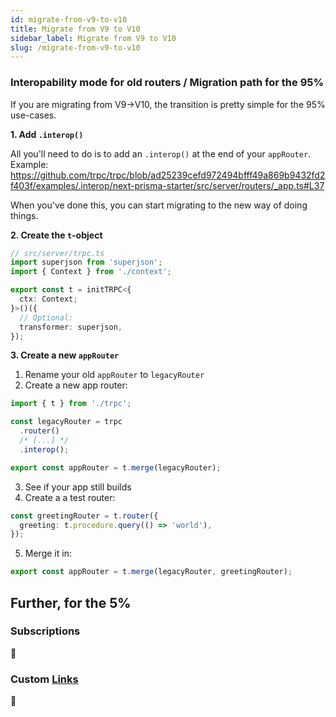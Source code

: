 ```yaml
---
id: migrate-from-v9-to-v10
title: Migrate from V9 to V10
sidebar_label: Migrate from V9 to V10
slug: /migrate-from-v9-to-v10
---
```


### Interopability mode for old routers / Migration path for the 95%

If you are migrating from V9->V10, the transition is pretty simple for the 95% use-cases.

**1. Add `.interop()`**

All you'll need to do is to add an `.interop()` at the end of your `appRouter`. Example: https://github.com/trpc/trpc/blob/ad25239cefd972494bfff49a869b9432fd2f403f/examples/.interop/next-prisma-starter/src/server/routers/_app.ts#L37

When you've done this, you can start migrating to the new way of doing things.

**2. Create the `t`-object**

```ts
// src/server/trpc.ts
import superjson from 'superjson';
import { Context } from './context';

export const t = initTRPC<{
  ctx: Context;
}>()({
  // Optional:
  transformer: superjson,
});
```

**3. Create a new `appRouter`**

1. Rename your old `appRouter` to `legacyRouter`
2. Create a new app router:

```ts
import { t } from './trpc';

const legacyRouter = trpc
  .router()
  /* [...] */
  .interop();

export const appRouter = t.merge(legacyRouter);
```

3. See if your app still builds
4. Create a a test router:

```ts
const greetingRouter = t.router({
  greeting: t.procedure.query(() => 'world'),
});
```

5. Merge it in:

```ts
export const appRouter = t.merge(legacyRouter, greetingRouter);
```

## Further, for the 5%

### Subscriptions

🚧

### Custom [Links](https://trpc.io/docs/links)

🚧
